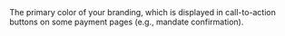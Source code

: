   

  
<ParamField body="PrimaryButtonColour" type="string" >  
<HexColorCode />     
The primary color of your branding, which is displayed in call-to-action buttons on some payment pages (e.g., mandate confirmation).   

<Expandable title="properties">  

</Expandable> 
</ParamField>